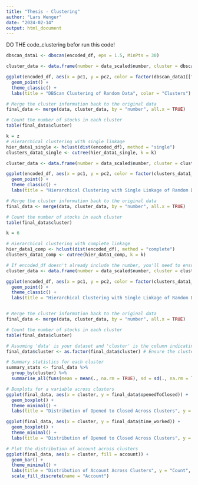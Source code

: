 ```yaml
---
title: "Thesis - Clustering"
author: "Lars Wenger"
date: "2024-02-14"
output: html_document
---
```


DO THE code_clustering befor run this code!

```r
dbscan_data1 <- dbscan(encoded_df, eps = 1.5, MinPts = 30)

cluster_data <- data.frame(number = data_scaled$number, cluster = dbscan_data1$cluster)

ggplot(encoded_df, aes(x = pc1, y = pc2, color = factor(dbscan_data1[["cluster"]]))) +
  geom_point() +
  theme_classic() +
  labs(title = "DBScan Clustering of Random Data", color = "Clusters")

# Merge the cluster information back to the original data
final_data <- merge(data, cluster_data, by = "number", all.x = TRUE)

# Count the number of stocks in each cluster 
table(final_data$cluster) 
```
```r
k = z
# Hierarchical clustering with single linkage
hier_data1_single <- hclust(dist(encoded_df), method = "single")
clusters_data1_single <- cutree(hier_data1_single, k = k)

cluster_data <- data.frame(number = data_scaled$number, cluster = clusters_data1_single)

ggplot(encoded_df, aes(x = pc1, y = pc2, color = factor(clusters_data1_single))) +
  geom_point() +
  theme_classic() +
  labs(title = "Hierarchical Clustering with Single Linkage of Random Data", color = "Clusters")

# Merge the cluster information back to the original data
final_data <- merge(data, cluster_data, by = "number", all.x = TRUE)

# Count the number of stocks in each cluster 
table(final_data$cluster) 
```

```r
k = 6

# Hierarchical clustering with complete linkage
hier_data1_comp <- hclust(dist(encoded_df), method = "complete")
clusters_data1_comp <- cutree(hier_data1_comp, k = k)

# If encoded_df doesn't already include the number, you'll need to ensure it's correctly aligned with original data
cluster_data <- data.frame(number = data_scaled$number, cluster = clusters_data1_comp)

ggplot(encoded_df, aes(x = pc1, y = pc2, color = factor(clusters_data1_comp))) +
  geom_point() +
  theme_classic() +
  labs(title = "Hierarchical Clustering with Single Linkage of Random Data", color = "Clusters")


# Merge the cluster information back to the original data
final_data <- merge(data, cluster_data, by = "number", all.x = TRUE)

# Count the number of stocks in each cluster 
table(final_data$cluster) 
```

```r
# Assuming 'data' is your dataset and 'cluster' is the column indicating cluster membership
final_data$cluster <- as.factor(final_data$cluster) # Ensure the cluster variable is a factor

# Summary statistics for each cluster
summary_stats <- final_data %>%
  group_by(cluster) %>%
  summarise_all(funs(mean = mean(., na.rm = TRUE), sd = sd(., na.rm = TRUE)))

# Boxplots for a variable across clusters
ggplot(final_data, aes(x = cluster, y = final_data$openedToClosed)) + 
  geom_boxplot() +
  theme_minimal() +
  labs(title = "Distribution of Opened to Closed Across Clusters", y = "Opened to Closed (Hours)", x = "Cluster")

ggplot(final_data, aes(x = cluster, y = final_data$time_worked)) + 
  geom_boxplot() +
  theme_minimal() +
  labs(title = "Distribution of Opened to Closed Across Clusters", y = "Opened to Closed (Hours)", x = "Cluster")

# Plot the distribution of account across clusters
ggplot(final_data, aes(x = cluster, fill = account)) + 
  geom_bar() +
  theme_minimal() +
  labs(title = "Distribution of Account Across Clusters", y = "Count", x = "Cluster") +
  scale_fill_discrete(name = "Account")

```
